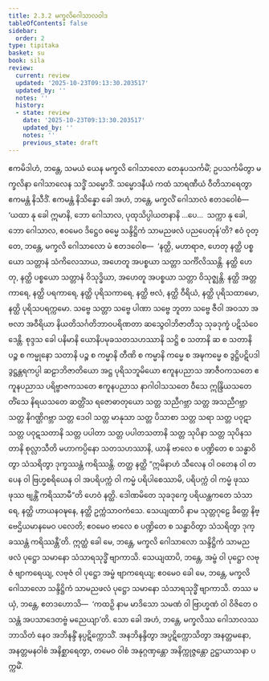 ```yaml
---
title: 2.3.2 မက္ခလိဂေါသာလဝါဒ
tableOfContents: false
sidebar:
  order: 2
type: tipitaka
basket: su
book: sila
review:
  current: review
  updated: '2025-10-23T09:13:30.203517'
  updated_by: ''
  notes: ''
  history:
  - state: review
    date: '2025-10-23T09:13:30.203517'
    updated_by: ''
    notes: ''
    previous_state: draft
---
```



<ReviewStatus review={frontmatter.review} showDetails={true} />

<HypothesisAnnotation frontmatter={frontmatter} />

<DynamicBreadcrumb />

<Division number="167" book="sila" e="ch" v="6" p="50">

<Paragraph number="246" book="sila">
ဧကမိဒါဟံ, ဘန္တေ, သမယံ ယေန မက္ခလိ ဂေါသာလော တေနုပသင်္ကမိံ; ဥပသင်္ကမိတွာ မက္ခလိနာ ဂေါသာလေန သဒ္ဓိံ သမ္မောဒိံ. သမ္မောဒနီယံ ကထံ သာရဏီယံ ဝီတိသာရေတွာ ဧကမန္တံ နိသီဒိံ. ဧကမန္တံ နိသိန္နော ခေါ အဟံ, ဘန္တေ, မက္ခလိံ ဂေါသာလံ ဧတဒဝေါစံ—  ‘ယထာ နု ခေါ ဣမာနိ, ဘော ဂေါသာလ, ပုထုသိပ္ပါယတနာနိ …ပေ…  သက္ကာ နု ခေါ, ဘော ဂေါသာလ, ဧဝမေဝ ဒိဋ္ဌေဝ ဓမ္မေ သန္ဒိဋ္ဌိကံ သာမညဖလံ ပညပေတုန်’တိ?
</Paragraph>

</Division>
<Division number="168" book="sila" e="ch" v="6" p="50">

<Paragraph number="247" book="sila">
ဧဝံ ဝုတ္တေ, ဘန္တေ, မက္ခလိ ဂေါသာလော မံ ဧတဒဝေါစ—  ‘နတ္ထိ, မဟာရာဇ, ဟေတု နတ္ထိ ပစ္စယော သတ္တာနံ သံကိလေသာယ, အဟေတူ အပစ္စယာ သတ္တာ သင်္ကိလိဿန္တိ. နတ္ထိ ဟေတု, နတ္ထိ ပစ္စယော သတ္တာနံ ဝိသုဒ္ဓိယာ, အဟေတူ အပစ္စယာ သတ္တာ ဝိသုဇ္ဈန္တိ. နတ္ထိ အတ္တကာရေ, နတ္ထိ ပရကာရေ, နတ္ထိ ပုရိသကာရေ, နတ္ထိ ဗလံ, နတ္ထိ ဝီရိယံ, နတ္ထိ ပုရိသထာမော, နတ္ထိ ပုရိသပရက္ကမော. သဗ္ဗေ သတ္တာ သဗ္ဗေ ပါဏာ သဗ္ဗေ ဘူတာ သဗ္ဗေ ဇီဝါ အဝသာ အဗလာ အဝီရိယာ နိယတိသင်္ဂတိဘာဝပရိဏတာ ဆသွေဝါဘိဇာတီသု သုခဒုက္ခံ ပဋိသံဝေဒေန္တိ. စုဒ္ဒသ ခေါ ပနိမာနိ ယောနိပမုခသတသဟဿာနိ သဋ္ဌိ စ သတာနိ ဆ စ သတာနိ ပဉ္စ စ ကမ္မုနော သတာနိ ပဉ္စ စ ကမ္မာနိ တီဏိ စ ကမ္မာနိ ကမ္မေ စ အဍ္ဎကမ္မေ စ ဒွဋ္ဌိပဋိပဒါ ဒွဋ္ဌန္တရကပ္ပါ ဆဠာဘိဇာတိယော အဋ္ဌ ပုရိသဘူမိယော ဧကူနပညာသ အာဇီဝကသတေ ဧကူနပညာသ ပရိဗ္ဗာဇကသတေ ဧကူနပညာသ နာဂါဝါသသတေ ဝီသေ ဣန္ဒြိယသတေ တိံသေ နိရယသတေ ဆတ္တိံသ ရဇောဓာတုယော သတ္တ သညီဂဗ္ဘာ သတ္တ အသညီဂဗ္ဘာ သတ္တ နိဂဏ္ဌိဂဗ္ဘာ သတ္တ ဒေဝါ သတ္တ မာနုသာ သတ္တ ပိသာစာ သတ္တ သရာ သတ္တ ပဝုဋာ သတ္တ ပဝုဋသတာနိ သတ္တ ပပါတာ သတ္တ ပပါတသတာနိ သတ္တ သုပိနာ သတ္တ သုပိနသတာနိ စုလ္လာသီတိ မဟာကပ္ပိနော သတသဟဿာနိ, ယာနိ ဗာလေ စ ပဏ္ဍိတေ စ သန္ဓာဝိတွာ သံသရိတွာ ဒုက္ခဿန္တံ ကရိဿန္တိ. တတ္ထ နတ္ထိ “ဣမိနာဟံ သီလေန ဝါ ဝတေန ဝါ တပေန ဝါ ဗြဟ္မစရိယေန ဝါ အပရိပက္ကံ ဝါ ကမ္မံ ပရိပါစေဿာမိ, ပရိပက္ကံ ဝါ ကမ္မံ ဖုဿ ဖုဿ ဗျန္တိံ ကရိဿာမီ”တိ ဟေဝံ နတ္ထိ. ဒေါဏမိတေ သုခဒုက္ခေ ပရိယန္တကတေ သံသာရေ, နတ္ထိ ဟာယနဝဍ္ဎနေ, နတ္ထိ ဥက္ကံသာဝကံသေ. သေယျထာပိ နာမ သုတ္တဂုဠေ ခိတ္တေ နိဗ္ဗေဌိယမာနမေဝ ပလေတိ; ဧဝမေဝ ဗာလေ စ ပဏ္ဍိတေ စ သန္ဓာဝိတွာ သံသရိတွာ ဒုက္ခဿန္တံ ကရိဿန္တီ’တိ.
</Paragraph>

</Division>
<Division number="169" book="sila" e="ch" v="6" p="51">

<Paragraph number="248" book="sila">
ဣတ္ထံ ခေါ မေ, ဘန္တေ, မက္ခလိ ဂေါသာလော သန္ဒိဋ္ဌိကံ သာမညဖလံ ပုဋ္ဌော သမာနော သံသာရသုဒ္ဓိံ ဗျာကာသိ. သေယျထာပိ, ဘန္တေ, အမ္ဗံ ဝါ ပုဋ္ဌော လဗုဇံ ဗျာကရေယျ, လဗုဇံ ဝါ ပုဋ္ဌော အမ္ဗံ ဗျာကရေယျ; ဧဝမေဝ ခေါ မေ, ဘန္တေ, မက္ခလိ ဂေါသာလော သန္ဒိဋ္ဌိကံ သာမညဖလံ ပုဋ္ဌော သမာနော သံသာရသုဒ္ဓိံ ဗျာကာသိ. တဿ မယှံ, ဘန္တေ, ဧတဒဟောသိ—  ‘ကထဉှိ နာမ မာဒိသော သမဏံ ဝါ ဗြာဟ္မဏံ ဝါ ဝိဇိတေ ဝသန္တံ အပသာဒေတဗ္ဗံ မညေယျာ’တိ. သော ခေါ အဟံ, ဘန္တေ, မက္ခလိဿ ဂေါသာလဿ ဘာသိတံ နေဝ အဘိနန္ဒိံ နပ္ပဋိက္ကောသိံ. အနဘိနန္ဒိတွာ အပ္ပဋိက္ကောသိတွာ အနတ္တမနော, အနတ္တမနဝါစံ အနိစ္ဆာရေတွာ, တမေဝ ဝါစံ အနုဂ္ဂဏှန္တော အနိက္ကုဇ္ဇန္တော ဥဋ္ဌာယာသနာ ပက္ကမိံ.
</Paragraph>
</Division>
